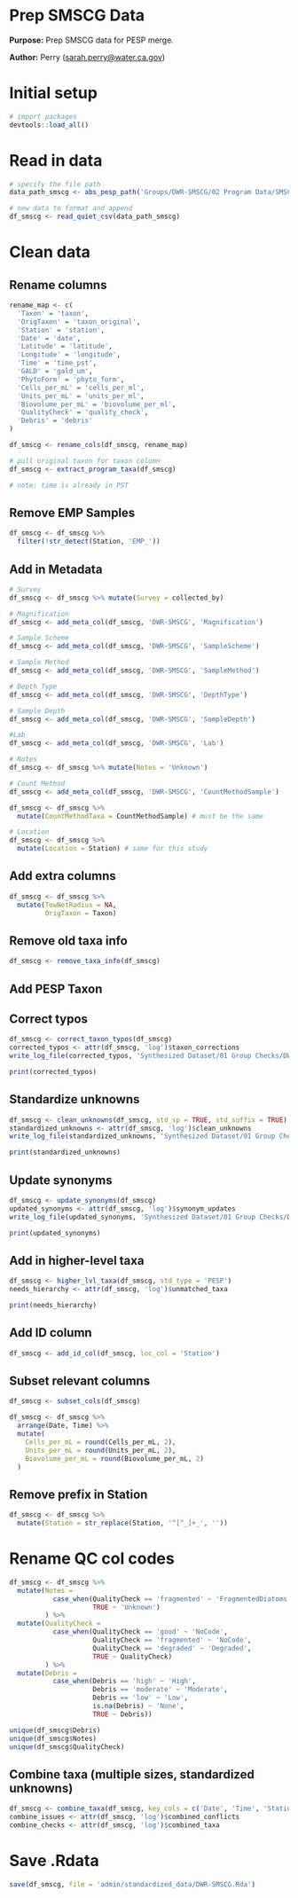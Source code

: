 # Prep SMSCG Data

**Purpose:** Prep SMSCG data for PESP merge.

**Author:** Perry ([sarah.perry\@water.ca.gov](mailto:sarah.perry@water.ca.gov){.email})

# Initial setup
```r
# import packages
devtools::load_all()
```

# Read in data

```r
# specify the file path
data_path_smscg <- abs_pesp_path('Groups/DWR-SMSCG/02 Program Data/SMSCG_phytoplankton_samples_2020-2023.csv')

# new data to format and append
df_smscg <- read_quiet_csv(data_path_smscg)
```

# Clean data

## Rename columns

```r
rename_map <- c(
  'Taxon' = 'taxon',
  'OrigTaxon' = 'taxon_original',
  'Station' = 'station',
  'Date' = 'date',
  'Latitude' = 'latitude',
  'Longitude' = 'longitude',
  'Time' = 'time_pst',
  'GALD' = 'gald_um',
  'PhytoForm' = 'phyto_form',
  'Cells_per_mL' = 'cells_per_ml',
  'Units_per_mL' = 'units_per_ml',
  'Biovolume_per_mL' = 'biovolume_per_ml',
  'QualityCheck' = 'quality_check',
  'Debris' = 'debris'
)

df_smscg <- rename_cols(df_smscg, rename_map)

# pull original taxon for taxon column
df_smscg <- extract_program_taxa(df_smscg)

# note: time is already in PST
```

## Remove EMP Samples

```r
df_smscg <- df_smscg %>%
  filter(!str_detect(Station, 'EMP_'))
```

## Add in Metadata

```r
# Survey
df_smscg <- df_smscg %>% mutate(Survey = collected_by)

# Magnification
df_smscg <- add_meta_col(df_smscg, 'DWR-SMSCG', 'Magnification')

# Sample Scheme
df_smscg <- add_meta_col(df_smscg, 'DWR-SMSCG', 'SampleScheme')

# Sample Method
df_smscg <- add_meta_col(df_smscg, 'DWR-SMSCG', 'SampleMethod')

# Depth Type
df_smscg <- add_meta_col(df_smscg, 'DWR-SMSCG', 'DepthType')

# Sample Depth
df_smscg <- add_meta_col(df_smscg, 'DWR-SMSCG', 'SampleDepth')

#Lab
df_smscg <- add_meta_col(df_smscg, 'DWR-SMSCG', 'Lab')

# Notes
df_smscg <- df_smscg %>% mutate(Notes = 'Unknown')

# Count Method
df_smscg <- add_meta_col(df_smscg, 'DWR-SMSCG', 'CountMethodSample')

df_smscg <- df_smscg %>%
  mutate(CountMethodTaxa = CountMethodSample) # must be the same

# Location
df_smscg <- df_smscg %>%
  mutate(Location = Station) # same for this study
```

## Add extra columns

```r
df_smscg <- df_smscg %>% 
  mutate(TowNetRadius = NA,
         OrigTaxon = Taxon)
```

## Remove old taxa info

```r
df_smscg <- remove_taxa_info(df_smscg)
```

## Add PESP Taxon

## Correct typos
```r
df_smscg <- correct_taxon_typos(df_smscg)
corrected_typos <- attr(df_smscg, 'log')$taxon_corrections
write_log_file(corrected_typos, 'Synthesized Dataset/01 Group Checks/DWR-SMSCG/tables/SMSCG_corrected_typos.csv')

print(corrected_typos)
```

## Standardize unknowns
```r
df_smscg <- clean_unknowns(df_smscg, std_sp = TRUE, std_suffix = TRUE)
standardized_unknowns <- attr(df_smscg, 'log')$clean_unknowns
write_log_file(standardized_unknowns, 'Synthesized Dataset/01 Group Checks/DWR-SMSCG/tables/SMSCG_standardized_unknowns.csv')

print(standardized_unknowns)
```

## Update synonyms
```r
df_smscg <- update_synonyms(df_smscg)
updated_synonyms <- attr(df_smscg, 'log')$synonym_updates
write_log_file(updated_synonyms, 'Synthesized Dataset/01 Group Checks/DWR-SMSCG/tables/SMSCG_updated_synonyms.csv')

print(updated_synonyms)
```

## Add in higher-level taxa

```r
df_smscg <- higher_lvl_taxa(df_smscg, std_type = 'PESP')
needs_hierarchy <- attr(df_smscg, 'log')$unmatched_taxa

print(needs_hierarchy)
```
## Add ID column
```r
df_smscg <- add_id_col(df_smscg, loc_col = 'Station')
```

## Subset relevant columns
```r
df_smscg <- subset_cols(df_smscg)

df_smscg <- df_smscg %>%
  arrange(Date, Time) %>%
  mutate(
    Cells_per_mL = round(Cells_per_mL, 2),
    Units_per_mL = round(Units_per_mL, 2),
    Biovolume_per_mL = round(Biovolume_per_mL, 2)
  )
```

## Remove prefix in Station

```r
df_smscg <- df_smscg %>%
  mutate(Station = str_replace(Station, '^[^_]+_', ''))
```

# Rename QC col codes
```r
df_smscg <- df_smscg %>%
  mutate(Notes =
           case_when(QualityCheck == 'fragmented' ~ 'FragmentedDiatoms',
                     TRUE ~ 'Unknown')
         ) %>%
  mutate(QualityCheck =
           case_when(QualityCheck == 'good' ~ 'NoCode',
                     QualityCheck == 'fragmented' ~ 'NoCode',
                     QualityCheck == 'degraded' ~ 'Degraded',
                     TRUE ~ QualityCheck)
         ) %>%
  mutate(Debris =
           case_when(Debris == 'high' ~ 'High',
                     Debris == 'moderate' ~ 'Moderate',
                     Debris == 'low' ~ 'Low',
                     is.na(Debris) ~ 'None',
                     TRUE ~ Debris))

unique(df_smscg$Debris)
unique(df_smscg$Notes)
unique(df_smscg$QualityCheck)
```

## Combine taxa (multiple sizes, standardized unknowns)
```r
df_smscg <- combine_taxa(df_smscg, key_cols = c('Date', 'Time', 'Station', 'SampleDepth'))
combine_issues <- attr(df_smscg, 'log')$combined_conflicts
combine_checks <- attr(df_smscg, 'log')$combined_taxa
```

# Save .Rdata

```r
save(df_smscg, file = 'admin/standardized_data/DWR-SMSCG.Rda')
```

